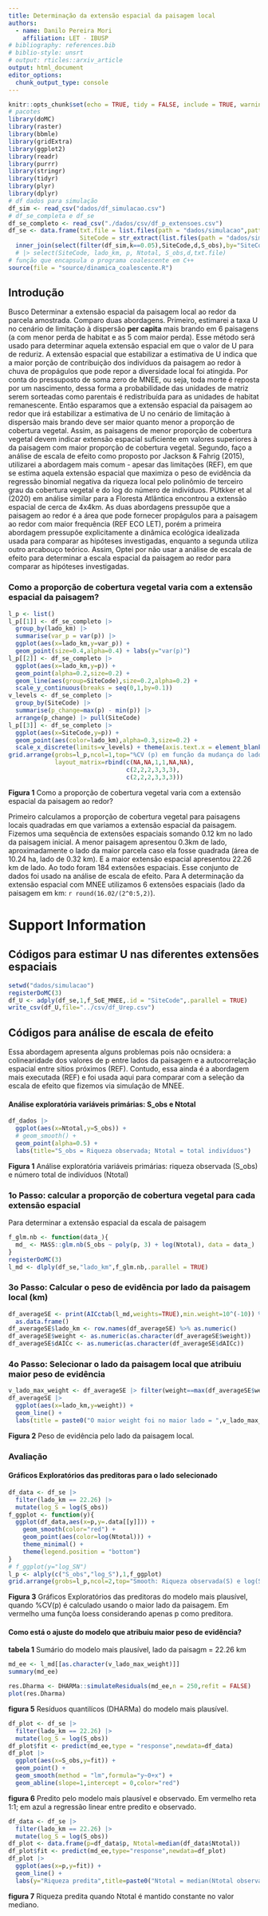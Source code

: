 ```yaml
---
title: Determinação da extensão espacial da paisagem local
authors:
  - name: Danilo Pereira Mori
    affiliation: LET - IBUSP
# bibliography: references.bib
# biblio-style: unsrt
# output: rticles::arxiv_article
output: html_document
editor_options: 
  chunk_output_type: console
---
```

```r
knitr::opts_chunk$set(echo = TRUE, tidy = FALSE, include = TRUE, warning = FALSE,cache = TRUE,message=FALSE,eval=TRUE)
# pacotes
library(doMC)
library(raster)
library(bbmle)
library(gridExtra)
library(ggplot2)
library(readr)
library(purrr)
library(stringr)
library(tidyr)
library(plyr)
library(dplyr)
# df dados para simulação
df_sim <- read_csv("dados/df_simulacao.csv")
# df_se_completa e df_se
df_se_completo <- read_csv("./dados/csv/df_p_extensoes.csv")
df_se <- data.frame(txt.file = list.files(path = "dados/simulacao",pattern = ".txt"),
                    SiteCode = str_extract(list.files(path = "dados/simulacao",pattern = ".txt"),".*?(?=.txt)")) |> 
  inner_join(select(filter(df_sim,k==0.05),SiteCode,d,S_obs),by="SiteCode")
  # |> select(SiteCode, lado_km, p, Ntotal, S_obs,d,txt.file)
# função que encapsula o programa coalescente em C++
source(file = "source/dinamica_coalescente.R")
```
 
## Introdução

<p> Busco Determinar a extensão espacial da paisagem local ao redor da parcela amostrada. Comparo duas abordagens. Primeiro, estimarei a taxa U no cenário de limitação à dispersão __per capita__ mais brando em 6 paisagens (a com menor perda de habitat e as 5 com maior perda). Esse método será usado para determinar aquela extensão espacial em que o valor de U para de reduriz. A extensão espacial que estabilizar a estimativa de U indica que a maior porção de contribuição dos indivíduos da paisagem ao redor à chuva de propágulos que pode repor a diversidade local foi atingida. Por conta do pressuposto de soma zero de MNEE, ou seja, toda morte é reposta por um nascimento, dessa forma a probabilidade das unidades de matriz serem sorteadas como parentais é redistribuída para as unidades de habitat remanescente. Então esparamos que a extensão espacial da paisagem ao redor que irá estabilizar a estimativa de U no cenário de limitação à dispersão mais brando deve ser maior quanto menor a proporção de cobertura vegetal. Assim, as paisagens de menor proporção de cobertura vegetal devem indicar extensão espacial suficiente em valores superiores à da paisagem com maior proporção de cobertura vegetal. Segundo, faço a análise de escala de efeito como proposto por Jackson & Fahrig (2015), utilizarei a abordagem mais comum - apesar das limitações (REF), em que se estima aquela extensão espacial que maximiza o peso de evidência da regressão binomial negativa da riqueza local pelo polinômio de terceiro grau da cobertura vegetal e do log do número de indivíduos. PUtkker et al (2020) em análise similar para a Floresta Atlântica encontrou a extensão espacial de cerca de 4x4km. As duas abordagens pressupõe que a paisagem ao redor é a área que pode fornecer propágulos para a paisagem ao redor com maior frequência (REF ECO LET), porém a primeira abordagem pressupõe explicitamente a dinâmica ecológica idealizada usada para comparar as hipóteses investigadas, enquanto a segunda utiliza outro arcabouço teórico. Assim, Optei por não usar a análise de escala de efeito para determinar a escala espacial da paisagem ao redor para comparar as hipóteses investigadas.</p>

### Como a proporção de cobertura vegetal varia com a extensão espacial da paisagem?


```r
l_p <- list()
l_p[[1]] <- df_se_completo |>
  group_by(lado_km) |> 
  summarise(var_p = var(p)) |> 
  ggplot(aes(x=lado_km,y=var_p)) +
  geom_point(size=0.4,alpha=0.4) + labs(y="var(p)")
l_p[[2]] <- df_se_completo |> 
  ggplot(aes(x=lado_km,y=p)) + 
  geom_point(alpha=0.2,size=0.2) +
  geom_line(aes(group=SiteCode),size=0.2,alpha=0.2) +
  scale_y_continuous(breaks = seq(0,1,by=0.1))
v_levels <- df_se_completo |> 
  group_by(SiteCode) |> 
  summarise(p_change=max(p) - min(p)) |> 
  arrange(p_change) |> pull(SiteCode)
l_p[[3]] <- df_se_completo |> 
  ggplot(aes(x=SiteCode,y=p)) +
  geom_point(aes(color=lado_km),alpha=0.3,size=0.2) +
  scale_x_discrete(limits=v_levels) + theme(axis.text.x = element_blank(),axis.ticks.x = element_blank())
grid.arrange(grobs=l_p,ncol=1,top="%CV (p) em função da mudança do lado da paisagem",
             layout_matrix=rbind(c(NA,NA,1,1,NA,NA),
                                 c(2,2,2,3,3,3),
                                 c(2,2,2,3,3,3)))
```

__Figura 1__ Como a proporção de cobertura vegetal varia com a extensão espacial da paisagem ao redor?


Primeiro calculamos a proporção de cobertura vegetal para paisagens locais quadradas em que variamos a extensão espacial da paisagem. Fizemos uma sequência de extensões espaciais somando 0.12 km no lado da paisagem inicial. A menor paisagem apresentou 0.3km de lado,  aproximadamente o lado da maior parcela caso ela fosse quadrada (área de  10.24 ha, lado de 0.32 km). E a maior extensão espacial apresentou 22.26 km de lado. Ao todo foram 184 extensões espaciais. Esse conjunto de dados foi usado na análise de escala de efeito. Para A determinação da extensão espacial com MNEE utilizamos 6 extensões espaciais (lado da paisagem em km: `r round(16.02/(2^0:5,2)`).</p>  


# Support Information


## Códigos para estimar U nas diferentes extensões espaciais

```r
setwd("dados/simulacao")
registerDoMC(3)
df_U <- adply(df_se,1,f_SoE_MNEE,.id = "SiteCode",.parallel = TRUE)
write_csv(df_U,file="../csv/df_Urep.csv")
```





## Códigos para análise de escala de efeito

Essa abordagem apresenta alguns problemas pois não ocnsidera: a colinearidade dos valores de p entre lados da paisagem e a autocorrelação espacial entre sítios próximos (REF). Contudo, essa ainda é a abordagem mais executada (REF) e foi usada aqui para comparar com a seleção da escala de efeito que fizemos via simulação de MNEE.



#### Análise exploratória variáveis primárias: S_obs e Ntotal

```r
df_dados |> 
  ggplot(aes(x=Ntotal,y=S_obs)) + 
  # geom_smooth() +
  geom_point(alpha=0.5) + 
  labs(title="S_obs = Riqueza observada; Ntotal = total indivíduos")
```

__Figura 1__ Análise exploratória variáveis primárias: riqueza observada (S_obs) e número total de indivíduos (Ntotal)

### 1o Passo: calcular a proporção de cobertura vegetal para cada extensão espacial



Para determinar a extensão espacial da escala de paisagem 

```r
f_glm.nb <- function(data_){
  md_ <- MASS::glm.nb(S_obs ~ poly(p, 3) + log(Ntotal), data = data_)
}
registerDoMC(3)
l_md <- dlply(df_se,"lado_km",f_glm.nb,.parallel = TRUE)
```

### 3o Passo: Calcular o peso de evidência por lado da paisagem local (km)

```r
df_averageSE <- print(AICctab(l_md,weights=TRUE),min.weight=10^(-10)) %>% 
  as.data.frame()
df_averageSE$lado_km <- row.names(df_averageSE) %>% as.numeric()
df_averageSE$weight <- as.numeric(as.character(df_averageSE$weight))
df_averageSE$dAICc <- as.numeric(as.character(df_averageSE$dAICc))
```
  
    
### 4o Passo: Selecionar o lado da paisagem local que atribuiu maior peso de evidência

```r
v_lado_max_weight <- df_averageSE |> filter(weight==max(df_averageSE$weight)) |> pull(lado_km)
df_averageSE |> 
  ggplot(aes(x=lado_km,y=weight)) +
  geom_line() +
  labs(title = paste0("O maior weight foi no maior lado = ",v_lado_max_weight,"km"))
```

__Figura 2__ Peso de evidência pelo lado da paisagem local.

### Avaliação

#### Gráficos Exploratórios das preditoras para o lado selecionado

```r
df_data <- df_se |> 
  filter(lado_km == 22.26) |> 
  mutate(log_S = log(S_obs))
f_ggplot <- function(y){
  ggplot(df_data,aes(x=p,y=.data[[y]])) +
    geom_smooth(color="red") +
    geom_point(aes(color=log(Ntotal))) + 
    theme_minimal() +
    theme(legend.position = "bottom")
}
# f_ggplot(y="log_SN")
l_p <- alply(c("S_obs","log_S"),1,f_ggplot)
grid.arrange(grobs=l_p,ncol=2,top="Smooth: Riqueza observada(S) e log(S) ~ p, lado paisagem = 22.26")
```

__Figura 3__ Gráficos Exploratórios das preditoras do modelo mais plausível, quando %CV(p) é calculado usando o maior lado da paisagem. Em vermelho uma funçõa loess considerando apenas p como preditora.

#### Como está o ajuste do modelo que atribuiu maior peso de evidência?
  
__tabela 1__ Sumário do modelo mais plausível, lado da paisagm = 22.26 km  
  
```r
md_ee <- l_md[[as.character(v_lado_max_weight)]]
summary(md_ee)
```


```r
res.Dharma <- DHARMa::simulateResiduals(md_ee,n = 250,refit = FALSE)
plot(res.Dharma)
```

__figura 5__ Resíduos quantilícos (DHARMa) do modelo mais plausível. 


```r
df_plot <- df_se |> 
  filter(lado_km == 22.26) |> 
  mutate(log_S = log(S_obs))
df_plot$fit <- predict(md_ee,type = "response",newdata=df_data)
df_plot |> 
  ggplot(aes(x=S_obs,y=fit)) +
  geom_point() +
  geom_smooth(method = "lm",formula="y~0+x") +
  geom_abline(slope=1,intercept = 0,color="red")
```

__figura 6__ Predito pelo modelo mais plausível e observado. Em vermelho reta 1:1; em azul a regressão linear entre predito e observado. 

```r
df_data <- df_se |> 
  filter(lado_km == 22.26) |> 
  mutate(log_S = log(S_obs))
df_plot <- data.frame(p=df_data$p, Ntotal=median(df_data$Ntotal))
df_plot$fit <- predict(md_ee,type="response",newdata=df_plot)
df_plot |> 
  ggplot(aes(x=p,y=fit)) + 
  geom_line() +
  labs(y="Riqueza predita",title=paste0("Ntotal = median(Ntotal observado)=",median(df_data$Ntotal)))
```

__figura 7__ Riqueza predita quando Ntotal é mantido constante no valor mediano.


